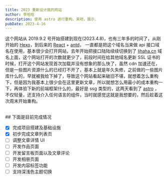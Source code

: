 ```yaml
---
title: 2023 重新设计我的网站
author: 李哈哈
description: 使用 astro 进行重构，来吧，展示.
pubDate: 2023-4-16
---
```


这个网站从 2019.9.2 号开始搭建到现在(2023.4.8)，也有三年多的时间了，从刚开始的 [Hexo](https://hexo.io/)，到后来的 [React](https://react.dev) + [antd](https://ant.design/)， 一直都是把这个域名当来做 api 接口域名在使用，基本很少会打开网站，去年开始把接口陆陆续续切换到了 [lihaha.cn](https://lihaha.cn) 域名上面，这个网站打开的次数就更少了，前段时间在给其他域名更新 SSL 证书的时候，打开这个网站发现首次加载并没有想象的那么快了，虽然 cdn 加速还在，但是一些图片资源什么的已经打不开了，基本上就是年久失修，之前做的一些图片库什么的，早就被我给下掉了，导致这个网站看起来破旧不堪，就想着怎么重构下，但是因为我基本上很少会在这里更新文章，所以就想怎么用最小的成本重构一下，再体验下新的前端框架什么的，最好是 ssg 类型的，这两天看到了 [astro](https://astro.build/) ，不仅轻量，还支持介入任何语言的组件，当时就感觉这就是我想要的，然后趁着这次周末开始重构。

<br />
## 下面是目前完成情况
<br />

- [x] 完成项目搭建及基础设施
- [x] 初步完成文章列表页
- [ ] 调整文章详情 UI
- [ ] 开发作品页面
- [ ] 开发留言板页面以及文章评论
- [ ] 开发相册页面
- [ ] 开发内容标签功能
- [ ] 支持深浅色主题切换

